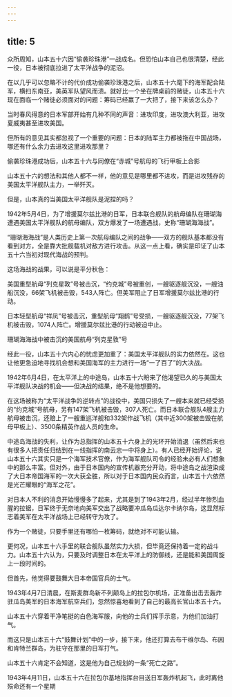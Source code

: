 ```yaml
---
---
---
```

title: 5
---



众所周知，山本五十六因“偷袭珍珠港”一战成名。但恐怕山本自己也很清楚，经此一役，日本被彻底拉进了太平洋战争的泥沼。

在以几乎可以忽略不计的代价成功偷袭珍珠港之后，山本五十六麾下的海军配合陆军，横扫东南亚，美英军队望风而溃。就好比一个坐在牌桌前的赌徒，山本五十六现在面临一个赌徒必须面对的问题：筹码已经赢了一大把了，接下来该怎么办？

当时春风得意的日本军部开始有几种不同的声音：进攻印度，进攻澳大利亚，进攻夏威夷甚至进攻美国。

但所有的意见其实都忽视了一个重要的问题：日本的陆军主力都被拖在中国战场，哪还有什么余力去进攻这里进攻那里？

偷袭珍珠港成功后，山本五十六与同僚在“赤城”号航母的飞行甲板上合影



山本五十六的想法和其他人都不一样，他的意见是哪里都不进攻，而是进攻残存的美国太平洋舰队主力，一举歼灭。

但是，山本真的当美国太平洋舰队是泥捏的吗？

1942年5月4日，为了增援莫尔兹比港的日军，日本联合舰队的航母编队在珊瑚海遭遇美国太平洋舰队的航母编队，双方爆发了一场遭遇战，史称“珊瑚海海战”。

“珊瑚海海战”是人类历史上第一次航母编队之间的战争——双方的舰队基本都没有看到对方，全是靠大批舰载机对敌方进行攻击。从这一点上看，确实是印证了山本五十六当初对现代海战的预判。

这场海战的战果，可以说是平分秋色：

美国重型航母“列克星敦”号被击沉，“约克城”号被重创，一艘驱逐舰沉没，一艘油船沉没，66架飞机被击毁，543人阵亡。但美军阻止了日军增援莫尔兹比港的行动。

日本轻型航母“祥凤”号被击沉，重型航母“翔鹤”号受损，一艘驱逐舰沉没，77架飞机被击毁，1074人阵亡。增援莫尔兹比港的行动被迫中止。

珊瑚海海战中被击沉的美国航母“列克星敦”号



经此一役，山本五十六内心的忧虑更加重了：美国太平洋舰队的实力依然在。这也让他更急迫地寻找机会想和美国海军的主力进行一场“一了百了”的大决战。

1942年6月4日，在太平洋上的中途岛，山本五十六盼来了他渴望已久的与美国太平洋舰队决战的机会——但决战的结果，绝不是他想要的。

在这场被称为“太平洋战争的逆转点”的战役中，美国只损失了一艘本来就已经受损的“约克城”号航母，另有147架飞机被击毁，307人死亡。而日本联合舰队4艘主力航母被击沉，还赔上了一艘重巡洋舰和332架作战飞机（其中近300架被击毁在航母甲板上）、3500条精英作战人员的生命。

中途岛海战的失利，让作为总指挥的山本五十六身上的光环开始消退（虽然后来也有很多人把责任归结到在一线指挥的南云忠一中将身上）。有人已经开始评论，说山本五十六其实只是一个海军技术官僚，作为海军舰队司令的经验未必有人们想象中的那么丰富。但对外，由于日本国内的宣传机器充分开动，将中途岛之战渲染成了大日本帝国海军的一次大获全胜，所以对于日本国内民众而言，山本五十六依然是光芒耀眼的“海军之花”。

对日本人不利的消息开始慢慢多了起来，尤其是到了1943年2月，经过半年惨烈血腥的拉锯，日军终于无奈地向美军交出了战略要冲瓜岛瓜达尔卡纳尔岛，这显然标志着美军在太平洋战场上已经转守为攻了。

作为一个赌徒，只要手里还有哪怕一枚筹码，就绝对不可能认输。

更何况，山本五十六手里的联合舰队虽然实力大损，但毕竟还保持着一定的战斗力。山本五十六认为，只要及时调整日本在太平洋上的防御线，还是能和美国周旋上一段时间的。

但首先，他觉得要鼓舞大日本帝国官兵的士气。

1943年4月7日清晨，在斯麦群岛新不列颠岛上的拉包尔机场，正准备出击去轰炸驻瓜岛美军的日本海军航空兵们，忽然惊喜地看到了自己的最高长官山本五十六。

山本五十六穿着干净笔挺的白色海军服，向他的士兵们挥手示意，为他们加油打气。

而这只是山本五十六“鼓舞计划”中的一步，接下来，他还打算去布干维尔岛、布因和肯特兰群岛，为驻守在那里的日军打气。

山本五十六肯定不会知道，这是他为自己规划的一条“死亡之路”。

1943年4月11日，山本五十六在拉包尔基地指挥台目送日军轰炸机起飞，此时离他殒命还有一个星期